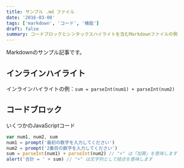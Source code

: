 ```yaml
---
title: サンプル .md ファイル
date: '2016-03-08'
tags: ['markdown', 'コード', '機能']
draft: false
summary: コードブロックとシンタックスハイライトを含むMarkdownファイルの例
---
```


Markdownのサンプル記事です。

## インラインハイライト

インラインハイライトの例：`sum = parseInt(num1) + parseInt(num2)`

## コードブロック

いくつかのJavaScriptコード

```javascript
var num1, num2, sum
num1 = prompt('最初の数字を入力してください')
num2 = prompt('2番目の数字を入力してください')
sum = parseInt(num1) + parseInt(num2) // "+" は「加算」を意味します
alert('合計 = ' + sum) // "+" は文字列として結合を意味します
```
